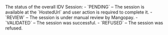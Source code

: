 <ResponseField name="Status" type="string" >    
The status of the overall IDV Session:
- `PENDING` – The session is available at the `HostedUrl` and user action is required to complete it. 
- `REVIEW` – The session is under manual review by Mangopay. 
- `VALIDATED` – The session was successful.
- `REFUSED` – The session was refused.
</ResponseField>
